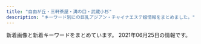 ```yaml
---
title: "自由が丘・三軒茶屋・溝の口・武蔵小杉"
description: "キーワード別にの巨乳アジアン・チャイナエステ嬢情報をまとめました。"
---
```


新着画像と新着キーワードをまとめています。
2021年06月25日の情報です。

<DmmAffiliateIns />
<KeywordTable
  shops={
    [
    {
        "img_links": [
            "http://www.es-flower.link/sp/images/6.jpg",
            "http://www.es-flower.link/images/staff_t.jpg",
            "http://www.es-flower.link/img/mizuki1.jpg",
            "http://www.es-flower.link/sp/images/time.jpg",
            "http://www.es-flower.link/sp/img/yume1.jpg",
            "http://www.es-flower.link/sp/images/sisu_t.jpg",
            "http://www.es-flower.link/sp/images/staff_t.jpg",
            "http://www.es-flower.link/images/5.jpg",
            "http://www.es-flower.link/sp/images/5.jpg",
            "http://www.es-flower.link/sp/images/3.jpg",
            "http://www.es-flower.link/sp/img/yuyu1.jpg",
            "http://www.es-flower.link/img/miki1.jpg",
            "http://www.es-flower.link/sp/images/tel.jpg",
            "http://www.es-flower.link/images/news.jpg",
            "http://www.es-flower.link/sp/img/koyuki1.jpg",
            "http://www.es-flower.link/images/1.jpg",
            "http://www.es-flower.link/img/koyuki1.jpg",
            "http://www.es-flower.link/images/int1.png",
            "http://www.es-flower.link/sp/menu/interior.jpg",
            "http://www.es-flower.link/sp/images/rec2.jpg",
            "http://www.es-flower.link/images/2.jpg",
            "http://www.es-flower.link/sp/images/8.jpg",
            "http://www.es-flower.link/images/8.jpg",
            "http://www.es-flower.link/sp/images/int1.jpg",
            "http://www.es-flower.link/images/7.jpg",
            "http://www.es-flower.link/images/3.jpg",
            "http://www.es-flower.link/img/yume1.jpg",
            "http://www.es-flower.link/sp/images/newsb.png",
            "http://www.es-flower.link/sp/images/int2.jpg",
            "http://www.es-flower.link/sp/images/4.jpg",
            "http://www.es-flower.link/sp/img/nene1.jpg",
            "http://www.es-flower.link/sp/images/top.jpg",
            "http://www.es-flower.link/sp/menu/staff.jpg",
            "http://www.es-flower.link/sp/menu/top.jpg",
            "http://www.es-flower.link/sp/images/sys1.jpg",
            "http://www.es-flower.link/img/yuyu1.jpg",
            "http://www.es-flower.link/sp/img/miki1.jpg",
            "http://www.es-flower.link/images/interior_t.jpg",
            "http://www.es-flower.link/sp/images/ac1.jpg",
            "http://www.es-flower.link/sp/images/rec3.jpg",
            "http://www.es-flower.link/sp/images/sys2.jpg",
            "http://www.es-flower.link/images/4.jpg",
            "http://www.es-flower.link/sp/img/mizuki1.jpg",
            "http://www.es-flower.link/images/mobile.jpg",
            "http://www.es-flower.link/images/ta.jpg",
            "http://www.es-flower.link/sp/images/2.jpg",
            "http://www.es-flower.link/sp/images/sisu.jpg",
            "http://www.es-flower.link/sp/images/news.jpg",
            "http://www.es-flower.link/sp/images/interior_t.jpg",
            "http://www.es-flower.link/images/sm.jpg",
            "http://www.es-flower.link/img/arisa1.jpg",
            "http://www.es-flower.link/sp/images/rec1.jpg",
            "http://www.es-flower.link/images/6.jpg",
            "http://www.es-flower.link/sp/images/sys3.jpg",
            "http://www.es-flower.link/sp/img/huyumi1.jpg",
            "http://www.es-flower.link/sp/images/7.jpg",
            "http://www.es-flower.link/sp/images/1.jpg",
            "http://www.es-flower.link/images/int2.png",
            "http://www.es-flower.link/sp/img/arisa1.jpg",
            "http://www.es-flower.link/images/info.jpg",
            "http://www.es-flower.link/img/huyumi1.jpg",
            "http://www.es-flower.link/images/rec2.jpg",
            "http://www.es-flower.link/images/rec1.png",
            "http://www.es-flower.link/img/nene1.jpg",
            "http://www.es-flower.link/sp/images/pc.jpg",
            "http://www.es-flower.link/images/sys.png",
            "http://www.es-flower.link/images/head.jpg",
            "http://www.es-flower.link/sp/images/footer.jpg",
            "http://www.es-flower.link/sp/images/head.png"
        ],
        "keywords": {},
        "station": "\u81ea\u7531\u304c\u4e18\u99c5\u5317\u53e3",
        "url": "http://www.es-flower.link/",
        "name": "\u6625\u306e\u604b"
    },
    {
        "station": "\u4e8c\u5b50\u7389\u5ddd\u99c5\u897f\u53e3",
        "url": "https://haruya.xyz.mn/",
        "keywords": {},
        "img_links": [],
        "name": "\u6625\u5c4b"
    },
    {
        "keywords": {
            "E": 2,
            "D": 4,
            "C": 4
        },
        "station": "\u5b66\u82b8\u5927\u5b66\u99c5\u897f\u53e3",
        "img_links": [
            "http://clair.work/images/mainvisual_02.jpg",
            "http://clair.work/images/trigger.jpg",
            "http://clair.work/images/mainvisual_02_s.jpg",
            "http://clair.work/images/icon_new.png",
            "http://clair.work/images/recruit/message_03.png",
            "http://clair.work/staff/humi1.jpg",
            "http://clair.work/staff/yua1.jpg",
            "http://clair.work/staff/humi2.jpg",
            "http://clair.work/staff/kasumi1.jpg",
            "http://clair.work/images/recruit/req_03.jpg",
            "http://clair.work/images/icon_ranking_04.png",
            "http://clair.work/images/no_image.jpg",
            "http://clair.work/images/head_therapist.jpg",
            "http://clair.work/images/recruit/point_03.png",
            "http://clair.work/images/icon_ranking_01.png",
            "http://clair.work/images/recruit/point_07.png",
            "http://clair.work/images/mainvisual_01_s.jpg",
            "http://clair.work/images/recruit/point_04.png",
            "http://clair.work/images/recruit/point_06.png",
            "http://clair.work/images/recruit/sp_mainvisual.jpg",
            "http://clair.work/images/recruit/nagare_07.png",
            "http://clair.work/images/icon_ranking_02.png",
            "http://clair.work/images/recruit/nagare_03.jpg",
            "http://clair.work/images/mainvisual_01.jpg",
            "http://clair.work/images/recruit/point_08.png",
            "http://clair.work/images/recruit/point_09.png",
            "http://clair.work/images/recruit/nagare_02.jpg",
            "http://clair.work/images/recruit/point_05.png",
            "http://clair.work/images/recruit/nagare_06.png",
            "http://clair.work/staff/mayu1.jpg",
            "http://clair.work/images/sw_tel.png",
            "http://clair.work/images/icon_ranking_03.png",
            "http://clair.work/images/head_interior.jpg",
            "http://clair.work/staff/ayaka1.jpg",
            "http://clair.work/images/recruit/nagare_01.jpg",
            "http://clair.work/images/icon_ranking_05.png",
            "http://clair.work/images/recruit/nagare_05.png",
            "http://clair.work/images/sw_home.png"
        ],
        "name": "Clair \uff5e\u30af\u30ec\u30fc\u30eb\uff5e",
        "url": "http://clair.work/"
    },
    {
        "name": "COCO\u30fb\u7652",
        "station": "\u4e8c\u5b50\u7389\u5ddd\u99c5\u897f\u53e3",
        "keywords": {
            "85": 18,
            "C": 12,
            "D": 18
        },
        "img_links": [
            "http://tennshinonamida.xyz/uploads/210528/1-21052QP143X6.jpg",
            "http://tennshinonamida.xyz/style/images/s_newface.png",
            "http://tennshinonamida.xyz/style/images/room1.jpg",
            "http://tennshinonamida.xyz/style/images/room2.jpg",
            "http://tennshinonamida.xyz/uploads/210528/1-21052QKQ92U.jpg",
            "http://tennshinonamida.xyz/uploads/210531/1-2105311U2103W.jpg",
            "http://tennshinonamida.xyz/uploads/210528/1-21052QP223a5.jpg",
            "http://tennshinonamida.xyz/style/images/line.png",
            "http://tennshinonamida.xyz/style/images/room3.jpg",
            "http://tennshinonamida.xyz/style/images/s_staff.png",
            "http://tennshinonamida.xyz/uploads/210531/1-2105311U2252S.jpg",
            "http://tennshinonamida.xyz/style/images/no2.png",
            "http://tennshinonamida.xyz/uploads/210528/1-21052QP024496.jpg",
            "http://tennshinonamida.xyz/style/images/s_news.png",
            "http://tennshinonamida.xyz/style/images/s_pickup.png",
            "http://tennshinonamida.xyz/style/images/room4.jpg",
            "http://tennshinonamida.xyz/style/images/no1.png",
            "http://tennshinonamida.xyz/style/images/s_ranking.png",
            "http://tennshinonamida.xyz/uploads/210531/1-2105311U2351U.jpg",
            "http://tennshinonamida.xyz/uploads/210528/1-21052QP113R4.jpg"
        ],
        "url": "http://tennshinonamida.xyz/"
    },
    {
        "keywords": {},
        "img_links": [
            "http://annex-jp.info/images/kp-info.jpg",
            "http://annex-jp.info/images/info.png",
            "http://www.annex-jp.info/i/img/sayuri.jpg",
            "http://annex-jp.info/images/sayuri.jpg",
            "http://annex-jp.info/images/riri.jpg",
            "http://annex-jp.info/images/mari.jpg",
            "http://annex-jp.info/images/nana.jpg",
            "http://annex-jp.info/images/mayumi.jpg",
            "http://www.annex-jp.info/i/img/riri.jpg",
            "http://www.annex-jp.info/i/img/mayumi.jpg",
            "http://www.annex-jp.info/i/img/yoho.jpg",
            "http://annex-jp.info/images/yoho.jpg",
            "http://www.annex-jp.info/i/img/mari.jpg",
            "http://www.annex-jp.info/i/img/nana.jpg"
        ],
        "name": "\u305f\u3093\u307d\u307d",
        "url": "http://annex-jp.info/",
        "station": "\u81ea\u7531\u304c\u4e18\u99c5\u5317\u53e3"
    },
    {
        "station": "\u4e09\u8ed2\u8336\u5c4b\u99c5\u5357\u53e3B",
        "keywords": {
            "\u30bb\u30af\u30b7\u30fc": 2
        },
        "url": "http://www.koibito.mensest.com/",
        "name": "\u767d\u3044\u604b\u4eba",
        "img_links": [
            "http://www.koibito.mensest.com/images/nav-004.png",
            "http://www.koibito.mensest.com/photo_news/upimg/3177860b72abf9184e_1.jpg",
            "http://www.koibito.mensest.com/files/007.jpg",
            "http://www.koibito.mensest.com/files/005.jpg",
            "http://www.koibito.mensest.com/files/009.jpg",
            "http://www.koibito.mensest.com/images/osusume01.png",
            "http://www.koibito.mensest.com/photo_news/upimg/3177860b72abf9184e_2.jpg",
            "http://www.koibito.mensest.com/images/nav-002.png",
            "http://www.koibito.mensest.com/images/top01.png",
            "http://www.koibito.mensest.com/photo_news/upimg/6597760bf1f2b69cb0_1.jpg",
            "http://www.koibito.mensest.com/photo_news/upimg/6442460c83a191d205_0.jpg",
            "http://www.koibito.mensest.com/files/003.jpg",
            "http://www.koibito.mensest.com/files/010.jpg",
            "http://www.koibito.mensest.com/photo_news/upimg/6018560d41e5aa5e2d_1.jpg",
            "http://www.koibito.mensest.com/images/top02-left.png",
            "http://www.koibito.mensest.com/images/nav-005.png",
            "http://www.koibito.mensest.com/photo_news/upimg/6442460c83a191d205_1.jpg",
            "http://www.koibito.mensest.com/files/001.jpg",
            "http://www.koibito.mensest.com/photo_news/upimg/6597760bf1f2b69cb0_0.jpg",
            "http://www.koibito.mensest.com/images/nav-003.png",
            "http://www.koibito.mensest.com/photo_news/upimg/6018560d41e5aa5e2d_0.jpg",
            "http://www.koibito.mensest.com/images/top003.png",
            "http://www.koibito.mensest.com/files/002.jpg",
            "http://www.koibito.mensest.com/images/tel.png",
            "http://www.koibito.mensest.com/images/nav-006.png",
            "http://www.koibito.mensest.com/photo_news/upimg/3177860b72abf9184e_0.jpg",
            "http://www.koibito.mensest.com/files/006.jpg",
            "http://www.koibito.mensest.com/files/008.jpg",
            "http://www.koibito.mensest.com/images/nav-001.png"
        ]
    },
    {
        "img_links": [
            "http://ms-rlx.com/img/access/road03.jpg",
            "http://ms-rlx.com/i/files/homeimg.jpg",
            "http://ms-rlx.com/img/ttl_mobile.png",
            "http://ms-rlx.com/img/youtube.jpg",
            "http://ms-rlx.com/staff/momo/01.jpg",
            "http://ms-rlx.com/staff/momo/01mb.jpg",
            "http://ms-rlx.com/pic/head.png",
            "http://ms-rlx.com/staff/milk/01.jpg",
            "http://ms-rlx.com/img/ttl_staff.png",
            "http://ms-rlx.com/staff/sachan/01mb.jpg",
            "http://ms-rlx.com/staff/ringo/01.jpg",
            "http://ms-rlx.com/staff/ruri/01mb.jpg",
            "http://ms-rlx.com/img/msgbtn.png",
            "http://ms-rlx.com/staff/milk/01mb.jpg",
            "http://ms-rlx.com/img/ttl_concept.png",
            "http://ms-rlx.com/img/access/road02.jpg",
            "http://ms-rlx.com/img/ttl_rec.png",
            "http://ms-rlx.com/staff/ringo/01mb.jpg",
            "http://ms-rlx.com/img/att.png",
            "http://ms-rlx.com/img/ttl_tnew.png",
            "http://ms-rlx.com/staff/sachan/01.jpg",
            "http://ms-rlx.com/staff/ruri/01.jpg",
            "http://ms-rlx.com/img/access/road01.jpg"
        ],
        "keywords": {
            "C": 14
        },
        "url": "http://ms-rlx.com/",
        "station": "\u81ea\u7531\u304c\u4e18\u99c5\u5357\u53e3",
        "name": "\u697d\u697d\u5c4b"
    },
    {
        "img_links": [
            "http://www.jojo.mensnv.com/files/002-02.jpg",
            "http://www.jojo.mensnv.com/files/001-02.jpg",
            "http://www.jojo.mensnv.com/images/tel.png",
            "http://www.jojo.mensnv.com/files/014-03.jpg",
            "http://www.jojo.mensnv.com/files/009.jpg",
            "http://www.jojo.mensnv.com/files/014.jpg",
            "http://www.jojo.mensnv.com/images/slider/02.jpg",
            "http://www.jojo.mensnv.com/files/010-02.jpg",
            "http://www.jojo.mensnv.com/images/mobile.jpg",
            "http://www.jojo.mensnv.com/files/011-02.jpg",
            "http://www.jojo.mensnv.com/files/006-02.jpg",
            "http://www.jojo.mensnv.com/files/006-03.jpg",
            "http://www.jojo.mensnv.com/files/007.jpg",
            "http://www.jojo.mensnv.com/files/009-02.jpg",
            "http://www.jojo.mensnv.com/images/showCover.png",
            "http://www.jojo.mensnv.com/images/slider/01.jpg",
            "http://www.jojo.mensnv.com/files/002.jpg",
            "http://www.jojo.mensnv.com/files/007-02.jpg",
            "http://www.jojo.mensnv.com/files/004.jpg",
            "http://www.jojo.mensnv.com/images/backlistbtn.png",
            "http://www.jojo.mensnv.com/files/003-02.jpg",
            "http://www.jojo.mensnv.com/files/010-03.jpg",
            "http://www.jojo.mensnv.com/files/012-03.jpg",
            "http://www.jojo.mensnv.com/files/011-03.jpg",
            "http://www.jojo.mensnv.com/files/012-02.jpg",
            "http://www.jojo.mensnv.com/files/001-03.jpg",
            "http://www.jojo.mensnv.com/files/004-03.jpg",
            "http://www.jojo.mensnv.com/files/002-03.jpg",
            "http://www.jojo.mensnv.com/images/coverGirlParts.png",
            "http://www.jojo.mensnv.com/files/001.jpg",
            "http://www.jojo.mensnv.com/files/010.jpg",
            "http://www.jojo.mensnv.com/files/003-03.jpg",
            "http://www.jojo.mensnv.com/images/slider/03.jpg",
            "http://www.jojo.mensnv.com/files/009-03.jpg",
            "http://www.jojo.mensnv.com/files/003.jpg",
            "http://www.jojo.mensnv.com/files/005-03.jpg",
            "http://www.jojo.mensnv.com/files/004-02.jpg",
            "http://www.jojo.mensnv.com/files/013-03.jpg",
            "http://www.jojo.mensnv.com/files/012.jpg",
            "http://www.jojo.mensnv.com/files/013.jpg",
            "http://www.jojo.mensnv.com/files/005.jpg",
            "http://www.jojo.mensnv.com/files/006.jpg",
            "http://www.jojo.mensnv.com/files/013-02.jpg",
            "http://www.jojo.mensnv.com/files/014-02.jpg",
            "http://www.jojo.mensnv.com/files/007-03.jpg",
            "http://www.jojo.mensnv.com/files/011.jpg",
            "http://www.jojo.mensnv.com/files/005-02.jpg"
        ],
        "station": "\u4e09\u8ed2\u8336\u5c4b\u99c5\u5357\u53e3",
        "name": "JoJo",
        "url": "http://www.jojo.mensnv.com/",
        "keywords": {
            "\u30bb\u30af\u30b7\u30fc": 1,
            "C": 3,
            "86": 12,
            "85": 9,
            "84": 6,
            "88": 3,
            "D": 18
        }
    },
    {
        "url": "http://www.ruby.estjpn.com/",
        "station": "\u4e09\u8ed2\u8336\u5c4b\u99c5\u4e16\u7530\u8c37\u901a\u308a\u53e3",
        "img_links": [
            "http://www.ruby.estjpn.com/files/003.jpg",
            "http://www.ruby.estjpn.com/images/index_sm.png",
            "http://www.ruby.estjpn.com/images/icon_top.png",
            "http://www.ruby.estjpn.com/files/002.jpg",
            "http://www.ruby.estjpn.com/images/icon_tel.png",
            "http://www.ruby.estjpn.com/images/icon_staff.png",
            "http://www.ruby.estjpn.com/images/btn2.png",
            "http://www.ruby.estjpn.com/images/mainImg_sub.jpg",
            "http://www.ruby.estjpn.com/images/icon_info.png",
            "http://www.ruby.estjpn.com/files/004.jpg",
            "http://www.ruby.estjpn.com/files/001.jpg"
        ],
        "keywords": {
            "88": 4,
            "C": 16,
            "86": 4,
            "85": 8
        },
        "name": "Ruby\uff5e\u30eb\u30d3\u30fc\uff5e"
    },
    {
        "url": "http://nanaesute.xyz/",
        "img_links": [
            "http://nanaesute.xyz/images/g3.jpg",
            "http://nanaesute.xyz/images/top_bn1.jpg",
            "http://nanaesute.xyz/images/flash1.jpg",
            "http://nanaesute.xyz/images/flash.jpg",
            "http://nanaesute.xyz/images/top.png",
            "http://nanaesute.xyz/images/g1.jpg",
            "http://nanaesute.xyz/images/top_bn2.jpg",
            "http://nanaesute.xyz/images/side3.png"
        ],
        "station": "\u99d2\u6ca2\u5927\u5b66\u99c5\u99d2\u6ca2\u516c\u5712\u53e3",
        "name": "\u306a\u306a",
        "keywords": {
            "C": 7
        }
    },
    {
        "img_links": [
            "http://kagayaki.jpn.cm/images/staff0.jpg",
            "http://kagayaki.jpn.cm/images/girl-z1.jpg",
            "http://kagayaki.jpn.cm/photos/sites/35/2016/08/staff32.jpg",
            "http://kagayaki.jpn.cm/images/mobile.jpg",
            "http://kagayaki.jpn.cm/photos/sites/35/2016/11/12.jpg",
            "http://kagayaki.jpn.cm/images/staff_line.png",
            "http://kagayaki.jpn.cm/photos/sites/35/2019/09/2019092518230998.jpg",
            "http://kagayaki.jpn.cm/photos/sites/35/2020/10/2020100418535814.jpg",
            "http://kagayaki.jpn.cm/images/room1.jpg",
            "http://kagayaki.jpn.cm/images/room6.jpg",
            "http://kagayaki.jpn.cm/images/room2.jpg",
            "http://kagayaki.jpn.cm/images/mobile2.jpg",
            "http://kagayaki.jpn.cm/images/room4.jpg",
            "http://kagayaki.jpn.cm/images/room3.jpg",
            "http://kagayaki.jpn.cm/images/room5.jpg",
            "http://kagayaki.jpn.cm/photos/sites/35/2016/11/1.jpg",
            "http://kagayaki.jpn.cm/photos/sites/35/2016/11/11.jpg",
            "http://kagayaki.jpn.cm/images/top.jpg",
            "http://kagayaki.jpn.cm/photos/sites/35/2017/11/2017110107513579.jpg",
            "http://kagayaki.jpn.cm/images/bj3.png",
            "http://kagayaki.jpn.cm/images/end1.jpg",
            "http://kagayaki.jpn.cm/images/girl-z2.jpg",
            "http://kagayaki.jpn.cm/photos/sites/35/2016/09/637893871729784570.jpg",
            "http://kagayaki.jpn.cm/photos/sites/35/2016/08/staff3.jpg"
        ],
        "url": "http://kagayaki.jpn.cm/",
        "keywords": {
            "87": 2,
            "86": 4,
            "D": 5,
            "C": 15,
            "E": 1
        },
        "station": "\u4e09\u8ed2\u8336\u5c4b\u99c5\u5317\u53e3",
        "name": "\u661f\u306e\u8f1d\u304d"
    },
    {
        "station": "\u4e09\u8ed2\u8336\u5c4b\u99c5\u5357\u53e3",
        "keywords": {},
        "img_links": [
            "http://aosora.work/images/interior_t.png",
            "http://aosora.work/images/int1.png",
            "http://aosora.work/images/sys3.png",
            "http://aosora.work/img/yu1.jpg",
            "http://aosora.work/staff/momo.jpg",
            "http://aosora.work/images/s2.jpg",
            "http://aosora.work/img/karen2.jpg",
            "http://aosora.work/staff/sora.jpg",
            "http://aosora.work/img/momo1.jpg",
            "http://aosora.work/img/ayumi1.jpg",
            "http://aosora.work/img/karen1.jpg",
            "http://aosora.work/images/5.jpg",
            "http://aosora.work/images/4.jpg",
            "http://aosora.work/images/3.jpg",
            "http://aosora.work/img/yu2.jpg",
            "http://aosora.work/images/head.jpg",
            "http://aosora.work/staff/ayumi.jpg",
            "http://aosora.work/images/7.jpg",
            "http://aosora.work/img/momo2.jpg",
            "http://aosora.work/images/news.png",
            "http://aosora.work/images/2.jpg",
            "http://aosora.work/images/s1.png",
            "http://aosora.work/img/miya1.jpg",
            "http://aosora.work/img/sora1.jpg",
            "http://aosora.work/images/sys1.jpg",
            "http://aosora.work/img/risa1.jpg",
            "http://aosora.work/images/s1.jpg",
            "http://aosora.work/images/6.jpg",
            "http://aosora.work/staff/karen.jpg",
            "http://aosora.work/staff/risa.jpg",
            "http://aosora.work/images/int2.png",
            "http://aosora.work/img/hina2.jpg",
            "http://aosora.work/staff/yu.jpg",
            "http://aosora.work/images/mobile.png",
            "http://aosora.work/images/sys2.jpg",
            "http://aosora.work/images/staff_t.png",
            "http://aosora.work/images/9.jpg",
            "http://aosora.work/img/hina1.jpg",
            "http://aosora.work/staff/hina.jpg",
            "http://aosora.work/staff/miya.jpg",
            "http://aosora.work/images/8.jpg"
        ],
        "name": "\u9752\u7a7a",
        "url": "http://aosora.work/"
    },
    {
        "url": "http://www.wqiowaz.site/",
        "img_links": [
            "http://www.wqiowaz.site/uploads/201008/1-20100Q5550EL.jpg",
            "http://www.wqiowaz.site/uploads/200629/1-200629103204442.jpg",
            "http://www.wqiowaz.site/uploads/200630/1-200630094H5294.jpg",
            "http://www.wqiowaz.site/picture/foot01.jpg",
            "http://www.wqiowaz.site/picture/m-head01.jpg",
            "http://www.wqiowaz.site/uploads/200629/1-200629103104120.jpg",
            "http://www.wqiowaz.site/picture/cam-01.jpg",
            "http://www.wqiowaz.site/uploads/200629/1-200629103142X4.jpg",
            "http://www.wqiowaz.site/uploads/210526/1-210526124249116.jpg",
            "http://www.wqiowaz.site/picture/m-top004.jpg",
            "http://www.wqiowaz.site/uploads/200914/1-200914164443K1.jpg",
            "http://www.wqiowaz.site/picture/call.png",
            "http://www.wqiowaz.site/picture/m-top003.jpg",
            "http://www.wqiowaz.site/uploads/210526/1-210526124221D7.jpg",
            "http://www.wqiowaz.site/uploads/201008/1-20100Q55522V7.jpg",
            "http://www.wqiowaz.site/uploads/201008/1-20100Q5541T55.jpg",
            "http://www.wqiowaz.site/uploads/200914/1-20091416442NT.jpg",
            "http://www.wqiowaz.site/uploads/200630/1-200630094K4325.jpg",
            "http://www.wqiowaz.site/uploads/201008/1-20100Q55403531.jpg"
        ],
        "name": "Sweet",
        "keywords": {
            "F": 4,
            "94": 5,
            "86": 1,
            "84": 2,
            "D": 4
        },
        "station": "\u7528\u8cc0\u99c5\u6771\u53e3"
    },
    {
        "url": "http://www.bilibiailei.xyz/",
        "station": "\u4e8c\u5b50\u7389\u5ddd\u99c5\u897f\u53e3",
        "name": "NICE\uff5e\u30ca\u30a4\u30b9",
        "keywords": {
            "D": 5,
            "85": 1,
            "86": 4,
            "C": 12
        },
        "img_links": [
            "http://www.bilibiailei.xyz/style/images/staff_line.png",
            "http://www.bilibiailei.xyz/style/images/girl-z1.jpg",
            "http://www.bilibiailei.xyz/style/images/top.png",
            "http://www.bilibiailei.xyz/style/images/room4.jpg",
            "http://www.bilibiailei.xyz/style/images/room3.jpg",
            "http://www.bilibiailei.xyz/uploads/210522/1-210522104521Z1.jpg",
            "http://www.bilibiailei.xyz/style/images/dt.jpg",
            "http://www.bilibiailei.xyz/style/images/room1.jpg",
            "http://www.bilibiailei.xyz/uploads/210522/1-210522104601529.jpg",
            "http://www.bilibiailei.xyz/style/images/room2.jpg",
            "http://www.bilibiailei.xyz/html/dianna_jing/images/room5.jpg",
            "http://www.bilibiailei.xyz/style/images/girl-z2.jpg",
            "http://www.bilibiailei.xyz/style/images/bj3.png",
            "http://www.bilibiailei.xyz/uploads/210522/1-210522104GJ01.jpg",
            "http://www.bilibiailei.xyz/style/images/mobile.jpg",
            "http://www.bilibiailei.xyz/style/images/end.jpg",
            "http://www.bilibiailei.xyz/uploads/210522/1-210522104635540.jpg",
            "http://www.bilibiailei.xyz/uploads/210522/1-210522104K59A.jpg"
        ]
    },
    {
        "img_links": [
            "http://b-berry.work/images/int2.jpg",
            "http://b-berry.work/images/int1.jpg",
            "http://b-berry.work/images/3.jpg",
            "http://b-berry.work/images/ac1.jpg",
            "http://b-berry.work/img/yuri1.jpg",
            "http://b-berry.work/staff/yuri.jpg",
            "http://b-berry.work/images/rec2.jpg",
            "http://b-berry.work/images/staff_t.jpg",
            "http://b-berry.work/images/2.jpg",
            "http://b-berry.work/images/interior_t.jpg",
            "http://b-berry.work/staff/mona.jpg",
            "http://b-berry.work/images/news.jpg",
            "http://b-berry.work/images/tg.jpg",
            "http://b-berry.work/img/maya1.jpg",
            "http://b-berry.work/images/sys.jpg",
            "http://b-berry.work/staff/maya.jpg",
            "http://b-berry.work/images/rec1.jpg",
            "http://b-berry.work/images/s1.png",
            "http://b-berry.work/img/mona1.jpg",
            "http://b-berry.work/images/head.jpg",
            "http://b-berry.work/images/1.jpg",
            "http://b-berry.work/images/ac2.jpg"
        ],
        "keywords": {},
        "station": "\u81ea\u7531\u304c\u4e18\u99c5\u5317\u53e3",
        "url": "http://b-berry.work/",
        "name": "\u30d6\u30eb\u30fc\u30d9\u30ea\u30fc"
    },
    {
        "img_links": [
            "http://ms-shinraku.com/pic/topimg2.jpg",
            "http://ms-shinraku.com/staff/kanako/01.jpg",
            "http://ms-shinraku.com/img/foot.png",
            "http://ms-shinraku.com/i/files/homeimg.jpg",
            "http://ms-shinraku.com/staff/momoka/01.jpg",
            "http://ms-shinraku.com/staff/ran/01.jpg",
            "http://ms-shinraku.com/staff/yuki/01.jpg",
            "http://ms-shinraku.com/pic/topimg1.jpg",
            "http://ms-shinraku.com/pic/head.jpg",
            "http://ms-shinraku.com/staff/ayumi/01.jpg",
            "http://ms-shinraku.com/staff/mari/01.jpg",
            "http://ms-shinraku.com/img/ttl_staff.png"
        ],
        "url": "http://ms-shinraku.com/",
        "station": "\u5b66\u82b8\u5927\u5b66\u99c5\u6771\u53e3",
        "keywords": {
            "C": 2
        },
        "name": "\u5fc3\u697d"
    },
    {
        "img_links": [
            "https://ohbay.relaxjp.com/css/staff/staff04.jpg",
            "https://ohbay.relaxjp.com/css/osusume001.jpg",
            "https://ohbay.relaxjp.com/css/top03.jpg",
            "https://ohbay.relaxjp.com/images/call.png",
            "https://ohbay.relaxjp.com/css/staff/staff03.jpg",
            "https://ohbay.relaxjp.com/css/m-head.jpg",
            "https://ohbay.relaxjp.com/css/staff/staff01.jpg",
            "https://ohbay.relaxjp.com/css/staff/staff02.jpg",
            "https://ohbay.relaxjp.com/css/top02.jpg",
            "https://ohbay.relaxjp.com/css/top0001.jpg",
            "https://ohbay.relaxjp.com/css/osusume03.jpg",
            "https://ohbay.relaxjp.com/css/osusume02.jpg",
            "https://ohbay.relaxjp.com/css/foot.jpg"
        ],
        "name": "Oh Baby",
        "keywords": {},
        "station": "\u4e8c\u5b50\u7389\u5ddd\u99c5\u6771\u53e3",
        "url": "https://ohbay.relaxjp.com/"
    },
    {
        "img_links": [
            "http://esthegt.xyz/ymd/images/tt.png",
            "http://esthegt.xyz/ymd/images/button-4.png",
            "http://esthegt.xyz/ymd/girl/7.jpg",
            "http://esthegt.xyz/ymd/images/call.png",
            "http://esthegt.xyz/ymd/girl/10.jpg",
            "http://esthegt.xyz/ymd/girl/11.jpg",
            "http://esthegt.xyz/ymd/girl/12.jpg",
            "http://esthegt.xyz/ymd/girl/8.jpg",
            "http://esthegt.xyz/ymd/images/button-3.png",
            "http://esthegt.xyz/ymd/images/button-2.png",
            "http://esthegt.xyz/ymd/girl/9.jpg",
            "http://esthegt.xyz/ymd/images/button-1.png",
            "http://esthegt.xyz/ymd/images/button-6.png",
            "http://esthegt.xyz/ymd/images/button-5.png"
        ],
        "keywords": {},
        "url": "http://esthegt.xyz/ymd/",
        "name": "\u5922\u898b\u5802",
        "station": "\u99d2\u6ca2\u5927\u5b66\u99c5\u99d2\u6ca2\u516c\u5712\u53e3"
    },
    {
        "keywords": {
            "86": 8,
            "88": 8,
            "E": 8,
            "85": 8,
            "D": 40,
            "87": 16,
            "91": 8
        },
        "name": "\u53f0\u6e7e\u30a8\u30b9\u30c6",
        "station": "\u4e09\u8ed2\u8336\u5c4b\u99c5\u5357\u53e3",
        "url": "http://www.esthe.esraku.com/",
        "img_links": [
            "http://www.esthe.esraku.com/images/m2.jpg",
            "http://www.esthe.esraku.com/images/m6.jpg",
            "http://www.esthe.esraku.com/files/005.jpg",
            "http://www.esthe.esraku.com/images/s_top_therapist.png",
            "http://www.esthe.esraku.com/images/slider-img002.jpg",
            "http://www.esthe.esraku.com/files/003.jpg",
            "http://www.esthe.esraku.com/images/s_pickup.png",
            "http://www.esthe.esraku.com/images/m4.jpg",
            "http://www.esthe.esraku.com/images/s_message.png",
            "http://www.esthe.esraku.com/images/s_news.png",
            "http://www.esthe.esraku.com/images/m3.jpg",
            "http://www.esthe.esraku.com/images/slider-img001.jpg",
            "http://www.esthe.esraku.com/files/002.jpg",
            "http://www.esthe.esraku.com/images/m1.jpg",
            "http://www.esthe.esraku.com/files/001.jpg",
            "http://www.esthe.esraku.com/files/004.jpg",
            "http://www.esthe.esraku.com/files/006.jpg"
        ]
    },
    {
        "url": "http://www.miyuki.es-relax.info/",
        "img_links": [
            "http://www.miyuki.es-relax.info/gals/nana1.jpg",
            "http://www.miyuki.es-relax.info/images/sp01.jpg",
            "http://www.miyuki.es-relax.info/images/info4.jpg",
            "http://www.miyuki.es-relax.info/images/info3.jpg",
            "http://www.miyuki.es-relax.info/gals/yuri1.jpg",
            "http://www.miyuki.es-relax.info/gals/yuki1.jpg",
            "http://www.miyuki.es-relax.info/images/kp01.jpg",
            "http://www.miyuki.es-relax.info/images/sp02.jpg",
            "http://www.miyuki.es-relax.info/images/yoyaku.png",
            "http://www.miyuki.es-relax.info/images/info1.jpg",
            "http://www.miyuki.es-relax.info/images/info2.jpg",
            "http://www.miyuki.es-relax.info/images/sp03.jpg"
        ],
        "keywords": {},
        "name": "\u30de\u30c3\u30b5\u30fc\u30b8\u306e\u66d9",
        "station": "\u5927\u5ca1\u5c71\u99c5"
    }
]
}
/>
<DmmAffiliateScript />
